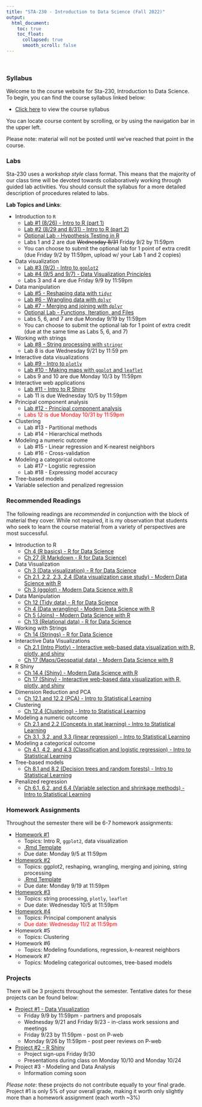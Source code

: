 ```yaml
---
title: "STA-230 - Introduction to Data Science (Fall 2022)"
output:
  html_document:
    toc: true
    toc_float:
      collapsed: true
      smooth_scroll: false
---
```


$~$

### Syllabus

Welcome to the course website for Sta-230, Introduction to Data Science. To begin, you can find the course syllabus linked below:

- [Click here](syllabus230f22.html) to view the course syllabus

You can locate course content by scrolling, or by using the navigation bar in the upper left.  

Please note: material will not be posted until we've reached that point in the course.

### Labs

Sta-230 uses a *workshop style* class format. This means that the majority of our class time will be devoted towards collaboratively working through guided lab activities. You should consult the syllabus for a more detailed description of procedures related to labs.

**Lab Topics and Links**:

- Introduction to `R`
    - [Lab #1 (8/26) - Intro to R (part 1)](s230f22/day1.html)
    - [Lab #2 (8/29 and 8/31) - Intro to R (part 2)](s230f22/intro2.html)
    - [Optional Lab - Hypothesis Testing in R](s230f22/intro_stat.html)
    - Labs 1 and 2 are due ~~Wednesday 8/31~~ Friday 9/2 by 11:59pm 
    - You can choose to submit the optional lab for 1 point of extra credit (due Friday 9/2 by 11:59pm, upload w/ your Lab 1 and 2 copies)
- Data visualization
    - [Lab #3 (9/2) - Intro to `ggplot2`](s230f22/ggplot.html)
    - [Lab #4 (9/5 and 9/7) - Data Visualization Principles](s230f22/ggplot2.html)
    - Labs 3 and 4 are due Friday 9/9 by 11:59pm 
- Data manipulation
    - [Lab #5 - Reshaping data with `tidyr`](s230f22/cleaning.html)
    - [Lab #6 - Wrangling data with `dplyr`](s230f22/cleaning2.html)
    - [Lab #7 - Merging and joining with `dplyr`](s230f22/cleaning3.html)
    - [Optional Lab - Functions, Iteration, and Files](s230f22/misc.html)
    - Labs 5, 6, and 7 are due Monday 9/19 by 11:59pm 
    - You can choose to submit the optional lab for 1 point of extra credit (due at the same time as Labs 5, 6, and 7)
- Working with strings
    - [Lab #8 - String processing with `stringr`](s230f22/strings.html)
    - Lab 8 is due Wednesday 9/21 by 11:59 pm 
- Interactive data visualizations
    - [Lab #9 - Intro to `plotly`](s230f22/plotly.html)
    - [Lab #10 - Making maps with `ggplot` and `leaflet`](s230f22/maps.html)
    - Labs 9 and 10 are due Monday 10/3 by 11:59pm
- Interactive web applications
    - [Lab #11 - Intro to R Shiny](s230f22/shiny.html)
    - Lab 11 is due Wednesday 10/5 by 11:59pm
- Principal component analysis
    - [Lab #12 - Principal component analysis](s230f22/pca.html)
    - <span style="color: red;"> Labs 12 is due Monday 10/31 by 11:59pm \span
- Clustering
    - Lab #13 - Partitional methods
    - Lab #14 - Hierarchical methods
- Modeling a numeric outcome
    - Lab #15 - Linear regression and K-nearest neighbors
    - Lab #16 - Cross-validation
- Modeling a categorical outcome
    - Lab #17 - Logistic regression
    - Lab #18 - Expressing model accuracy
- Tree-based models
- Variable selection and penalized regression

### Recommended Readings

The following readings are *recommended* in conjunction with the block of material they cover. While not required, it is my observation that students who seek to learn the course material from a variety of perspectives are most successful.

- Introduction to R
    - [Ch 4 (R basics) - R for Data Science](https://r4ds.had.co.nz/workflow-basics.html)
    - [Ch 27 (R Markdown - R for Data Science)](https://r4ds.had.co.nz/r-markdown.html)
- Data Visualization
    - [Ch 3 (Data visualization) - R for Data Science](https://r4ds.had.co.nz/data-visualisation.html)
    - [Ch 2.1, 2.2, 2.3, 2.4 (Data visualization case study) - Modern Data Science with R](https://mdsr-book.github.io/mdsr2e/ch-vizI.html)
    - [Ch 3 (ggplot) - Modern Data Science with R](https://mdsr-book.github.io/mdsr2e/ch-vizII.html)
- Data Manipulation
    - [Ch 12 (Tidy data) - R for Data Science](https://r4ds.had.co.nz/tidy-data.html)
    - [Ch 4 (Data wrangling) - Modern Data Science with R](https://mdsr-book.github.io/mdsr2e/ch-dataI.html)
    - [Ch 5 (Joins) - Modern Data Science with R](https://mdsr-book.github.io/mdsr2e/ch-join.html)
    - [Ch 13 (Relational data) - R for Data Science](https://r4ds.had.co.nz/relational-data.html)
- Working with Strings
    - [Ch 14 (Strings) - R for Data Science](https://r4ds.had.co.nz/strings.html)
- Interactive Data Visualizations
    - [Ch 2.1 (Intro Plotly) - Interactive web-based data visualization with R, plotly, and shiny](https://plotly-r.com/overview.html#intro-plotly)
    - [Ch 17 (Maps/Geospatial data) - Modern Data Science with R](https://mdsr-book.github.io/mdsr2e/ch-spatial.html#motivation-whats-so-great-about-geospatial-data)
- R Shiny
    - [Ch 14.4 (Shiny) - Modern Data Science with R](https://mdsr-book.github.io/mdsr2e/ch-vizIII.html#sec:shiny)
    - [Ch 17 (Shiny) - Interactive web-based data visualization with R, plotly, and shiny](https://plotly-r.com/linking-views-with-shiny.html)
- Dimension Reduction and PCA
    - [Ch 12.1 and 12.2 (PCA) - Intro to Statistical Learning](https://hastie.su.domains/ISLR2/ISLRv2_website.pdf)
- Clustering
    - [Ch 12.4 (Clustering) - Intro to Statistical Learning](https://hastie.su.domains/ISLR2/ISLRv2_website.pdf)
- Modeling a numeric outcome
    - [Ch 2.1 and 2.2 (Concepts in stat learning) - Intro to Statistical Learning](https://hastie.su.domains/ISLR2/ISLRv2_website.pdf)
    - [Ch 3.1, 3.2, and 3.3 (linear regression) - Intro to Statistical Learning](https://hastie.su.domains/ISLR2/ISLRv2_website.pdf)
- Modeling a categorical outcome
    - [Ch 4.1, 4.2, and 4.3 (Classification and logistic regression) - Intro to Statistical Learning](https://hastie.su.domains/ISLR2/ISLRv2_website.pdf)
- Tree-based models
     - [Ch 8.1 and 8.2 (Decision trees and random forests) - Intro to Statistical Learning](https://hastie.su.domains/ISLR2/ISLRv2_website.pdf)
- Penalized regression
     - [Ch 6.1, 6.2, and 6.4 (Variable selection and shrinkage methods) - Intro to Statistical Learning](https://hastie.su.domains/ISLR2/ISLRv2_website.pdf)
     
### Homework Assignments

Throughout the semester there will be 6-7 homework assignments:

- [Homework #1](s230f22/hw1.html) 
    - Topics: Intro R, `ggplot2`, data visualization
    - [.Rmd Template](s230f22/hw1.zip)
    - Due date: Monday 9/5 at 11:59pm 
- [Homework #2](s230f22/hw2.html) 
    - Topics: ggplot2, reshaping, wrangling, merging and joining, string processing
    - [.Rmd Template](s230f22/hw2.zip)
    - Due date: Monday 9/19 at 11:59pm
- [Homework #3](s230f22/hw3.html) 
    - Topics: string processing, `plotly`, `leaflet`
    - Due date: Wednesday 10/5 at 11:59pm
- [Homework #4](s230f22/hw4.html)
    - Topics: Principal component analysis
    - <span style="color: red;"> Due date: Wednesday 11/2 at 11:59pm \span
- Homework #5
    - Topics: Clustering 
- Homework #6
    - Topics: Modeling foundations, regression, k-nearest neighbors
- Homework #7
    - Topics: Modeling categorical outcomes, tree-based models

    
### Projects

There will be 3 projects throughout the semester. Tentative dates for these projects can be found below:

- [Project #1 - Data Visualization](s230f22/project1.html)
    - Friday 9/9 by 11:59pm - partners and proposals
    - Wednesday 9/21 and Friday 9/23 - in-class work sessions and meetings
    - Friday 9/23 by 11:59pm - post on P-web
    - Monday 9/26 by 11:59pm - post peer reviews on P-web
- [Project #2 - R Shiny](s230f22/project2.html)
    - Project sign-ups Friday 9/30
    - Presentations during class on Monday 10/10 and Monday 10/24
- Project #3 - Modeling and Data Analysis
    - Information coming soon

*Please note*: these projects do not contribute equally to your final grade. Project #1 is only 5% of your overall grade, making it worth only slightly more than a homework assignment (each worth ~3%)